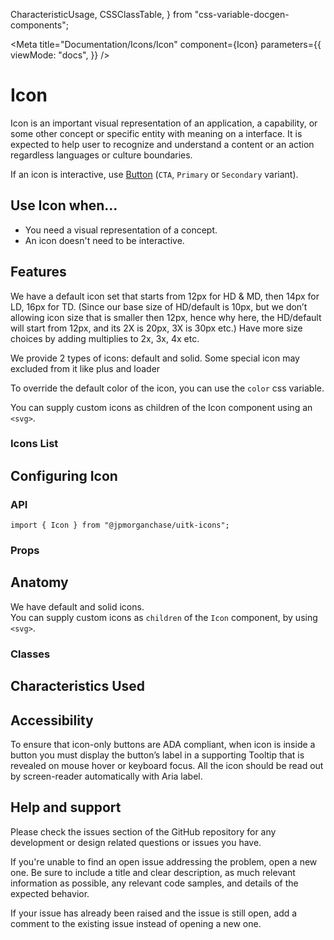 
  CharacteristicUsage,
  CSSClassTable,
} from "css-variable-docgen-components";

<Meta
  title="Documentation/Icons/Icon"
  component={Icon}
  parameters={{
    viewMode: "docs",
  }}
/>

# Icon

Icon is an important visual representation of an application, a capability, or some other concept or specific entity with meaning on a interface. It is expected to help user to recognize and understand a content or an action regardless languages or culture boundaries.

If an icon is interactive, use [Button](?path=/docs/documentation-core-button--button-variants) (`CTA`, `Primary` or `Secondary` variant).

<Canvas>
  <Story id="icons-icon--toolkit-icon" />
</Canvas>

## Use Icon when...

- You need a visual representation of a concept.
- An icon doesn't need to be interactive.

## Features

We have a default icon set that starts from 12px for HD & MD, then 14px for LD, 16px for TD. (Since our base size of HD/default is 10px, but we don’t allowing icon size that is smaller then 12px, hence why here, the HD/default will start from 12px, and its 2X is 20px, 3X is 30px etc.)
Have more size choices by adding multiplies to 2x, 3x, 4x etc.

<Canvas><Story id="icons-icon--toolkit-icon-multiple-sizes" /></Canvas>

We provide 2 types of icons: default and solid. Some special icon may excluded from it like plus and loader

<Canvas>
  <Story id="icons-icon--toolkit-types" />
</Canvas>

To override the default color of the icon, you can use the `color` css variable. 

<Canvas>
  <AddDocumentIcon style={{ '--uitkIcon-color': 'var(--uitk-status-info-foreground)' }}/>
</Canvas>

You can supply custom icons as children of the Icon component using an `<svg>`.

<Canvas>
  <Story id="icons-icon--custom-svg-icon" />
</Canvas>

### Icons List

<Canvas>
  <Story id="icons-icon--all-icons-with-search" />
</Canvas>

## Configuring Icon

### API

```
import { Icon } from "@jpmorganchase/uitk-icons";
```

### Props

<ArgsTable of={Icon} />

## Anatomy

We have default and solid icons.  
You can supply custom icons as `children` of the `Icon` component, by using `<svg>`.

<Canvas>
  <ComponentAnatomy>
    <AddDocumentIcon />
  </ComponentAnatomy>
</Canvas>

### Classes

<CSSClassTable of={Icon} />

## Characteristics Used

<CharacteristicUsage of={Icon} />

## Accessibility

To ensure that icon-only buttons are ADA compliant, when icon is inside a button you must display the button’s label in a supporting Tooltip that is revealed on mouse hover or keyboard focus.
All the icon should be read out by screen-reader automatically with Aria label.

## Help and support

Please check the issues section of the GitHub repository for any development or design related questions or issues you have.

If you're unable to find an open issue addressing the problem, open a new one. Be sure to include a title and clear description, as much relevant information as possible, any relevant code samples, and details of the expected behavior.

If your issue has already been raised and the issue is still open, add a comment to the existing issue instead of opening a new one.
